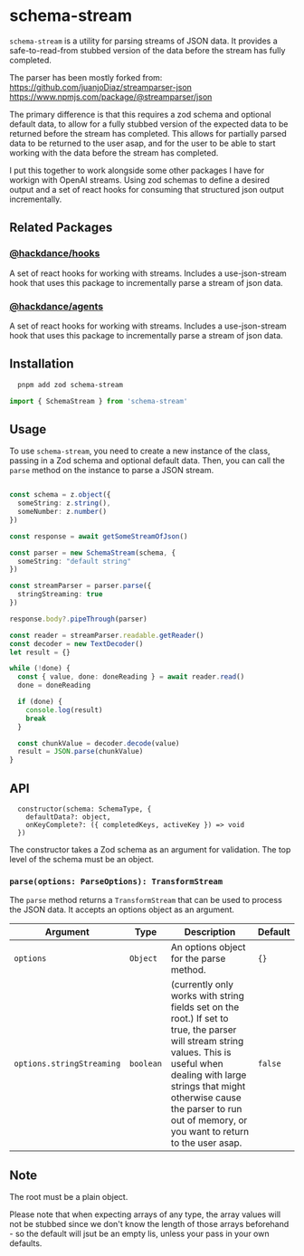 # schema-stream

`schema-stream` is a utility for parsing streams of JSON data. It provides a safe-to-read-from stubbed version of the data before the stream has fully completed.

The parser has been mostly forked from:
https://github.com/juanjoDiaz/streamparser-json
https://www.npmjs.com/package/@streamparser/json


The primary difference is that this requires a zod schema and optional default data, to allow for a fully stubbed version of the expected data to be returned before the stream has completed. This allows for partially parsed data to be returned to the user asap, and for the user to be able to start working with the data before the stream has completed.

I put this together to work alongside some other packages I have for workign with OpenAI streams. Using zod schemas to define a desired output and a set of react hooks for consuming that structured json output incrementally.

## Related Packages

### [@hackdance/hooks](https://github.com/hack-dance/agents/packages/hooks)
A set of react hooks for working with streams. Includes a use-json-stream hook that uses this package
to incrementally parse a stream of json data.

### [@hackdance/agents](https://github.com/hack-dance/agents/packages/agents)
A set of react hooks for working with streams. Includes a use-json-stream hook that uses this package
to incrementally parse a stream of json data.


## Installation

```bash
  pnpm add zod schema-stream
```


```typescript
import { SchemaStream } from 'schema-stream'
```



## Usage

To use `schema-stream`, you need to create a new instance of the class, passing in a Zod schema and optional default data.
Then, you can call the `parse` method on the instance to parse a JSON stream.

```typescript

const schema = z.object({
  someString: z.string(),
  someNumber: z.number()
})

const response = await getSomeStreamOfJson()

const parser = new SchemaStream(schema, {
  someString: "default string"
})

const streamParser = parser.parse({
  stringStreaming: true
})

response.body?.pipeThrough(parser)

const reader = streamParser.readable.getReader()
const decoder = new TextDecoder()
let result = {}

while (!done) {
  const { value, done: doneReading } = await reader.read()
  done = doneReading

  if (done) {
    console.log(result)
    break
  }

  const chunkValue = decoder.decode(value)
  result = JSON.parse(chunkValue)
}
```


## API

```
  constructor(schema: SchemaType, {
    defaultData?: object,
    onKeyComplete?: ({ completedKeys, activeKey }) => void
  })
```

The constructor takes a Zod schema as an argument for validation. The top level of the schema must be an object.


### `parse(options: ParseOptions): TransformStream`

The `parse` method returns a `TransformStream` that can be used to process the JSON data. It accepts an options object as an argument.

| Argument | Type | Description | Default |
| --- | --- | --- | --- |
| `options` | `Object` | An options object for the parse method. | `{}` |
| `options.stringStreaming` | `boolean` | (currently only works with string fields set on the root.) If set to true, the parser will stream string values. This is useful when dealing with large strings that might otherwise cause the parser to run out of memory, or you want to return to the user asap. | `false` |



## Note
The root must be a plain object.

Please note that when expecting arrays of any type, the array values will not be stubbed since
we don't know the length of those arrays beforehand - so the default will jsut be an empty lis, unless your pass in your own defaults.
